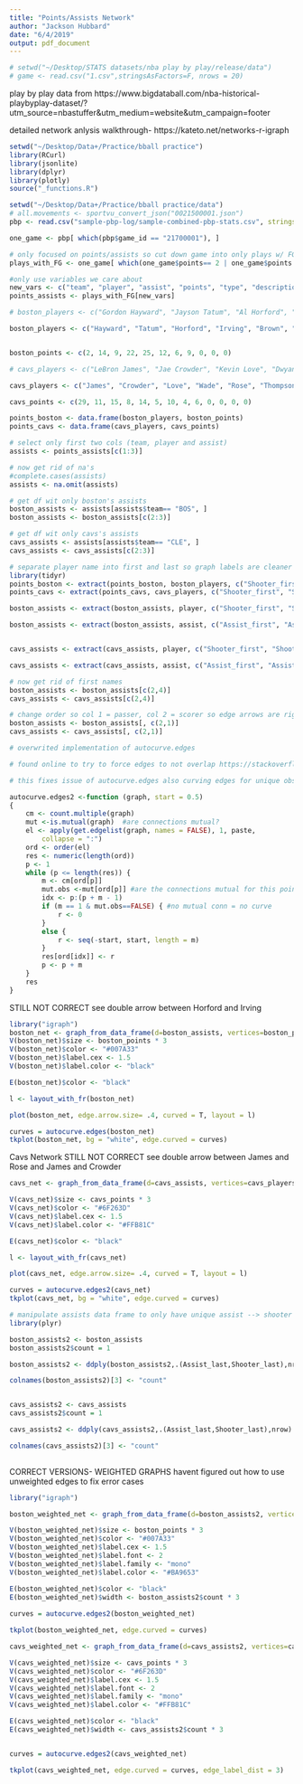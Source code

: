 ```yaml
---
title: "Points/Assists Network"
author: "Jackson Hubbard"
date: "6/4/2019"
output: pdf_document
---
```



```r
# setwd("~/Desktop/STATS datasets/nba play by play/release/data")
# game <- read.csv("1.csv",stringsAsFactors=F, nrows = 20)

```

play by play data from https://www.bigdataball.com/nba-historical-playbyplay-dataset/?utm_source=nbastuffer&utm_medium=website&utm_campaign=footer

detailed network anlysis walkthrough- https://kateto.net/networks-r-igraph

```r
setwd("~/Desktop/Data+/Practice/bball practice")
library(RCurl)
library(jsonlite)
library(dplyr)
library(plotly)
source("_functions.R")
```

```r
setwd("~/Desktop/Data+/Practice/bball practice/data")
# all.movements <- sportvu_convert_json("0021500001.json")
pbp <- read.csv("sample-pbp-log/sample-combined-pbp-stats.csv", stringsAsFactors=F, na.strings=c("", " ", "NA"))


```


```r
one_game <- pbp[ which(pbp$game_id == "21700001"), ]

# only focused on points/assists so cut down game into only plays w/ FG
plays_with_FG <- one_game[ which(one_game$points== 2 | one_game$points == 3), ]

```


```r
#only use variables we care about
new_vars <- c("team", "player", "assist", "points", "type", "description")
points_assists <- plays_with_FG[new_vars]

```

```r
# boston_players <- c("Gordon Hayward", "Jayson Tatum", "Al Horford", "Kyrie Irving", "Jaylen Brown", "Marcus Smart", "Aron Baynes", "Terry Rozier", "Semi Ojeleye", "Abdel Nader", "Daniel Theis")

boston_players <- c("Hayward", "Tatum", "Horford", "Irving", "Brown", "Smart", "Baynes", "Rozier", "Ojeleye", "Nader", "Theis")


boston_points <- c(2, 14, 9, 22, 25, 12, 6, 9, 0, 0, 0)

# cavs_players <- c("LeBron James", "Jae Crowder", "Kevin Love", "Dwyane Wade", "Derrick Rose", "Tristan Thompson", "JR Smith", "Iman Shumpert", "Jeff Green", "Kyle Korver", "Jose Calderon", "Channing Frye", "Cedi Osman")

cavs_players <- c("James", "Crowder", "Love", "Wade", "Rose", "Thompson", "Smith", "Shumpert", "Green", "Korver", "Calderon", "Frye", "Osman")

cavs_points <- c(29, 11, 15, 8, 14, 5, 10, 4, 6, 0, 0, 0, 0)

points_boston <- data.frame(boston_players, boston_points)
points_cavs <- data.frame(cavs_players, cavs_points)

```



```r
# select only first two cols (team, player and assist)
assists <- points_assists[c(1:3)]

# now get rid of na's
#complete.cases(assists)
assists <- na.omit(assists)

# get df wit only boston's assists
boston_assists <- assists[assists$team== "BOS", ]
boston_assists <- boston_assists[c(2:3)]

# get df wit only cavs's assists
cavs_assists <- assists[assists$team== "CLE", ]
cavs_assists <- cavs_assists[c(2:3)]

```


```r
# separate player name into first and last so graph labels are cleaner
library(tidyr)
points_boston <- extract(points_boston, boston_players, c("Shooter_first", "Shooter_last"), "([^ ]+) (.*)")
points_cavs <- extract(points_cavs, cavs_players, c("Shooter_first", "Shooter_last"), "([^ ]+) (.*)")

boston_assists <- extract(boston_assists, player, c("Shooter_first", "Shooter_last"), "([^ ]+) (.*)")

boston_assists <- extract(boston_assists, assist, c("Assist_first", "Assist_last"), "([^ ]+) (.*)")


cavs_assists <- extract(cavs_assists, player, c("Shooter_first", "Shooter_last"), "([^ ]+) (.*)")

cavs_assists <- extract(cavs_assists, assist, c("Assist_first", "Assist_last"), "([^ ]+) (.*)")

# now get rid of first names
boston_assists <- boston_assists[c(2,4)]
cavs_assists <- cavs_assists[c(2,4)]

# change order so col 1 = passer, col 2 = scorer so edge arrows are right
boston_assists <- boston_assists[, c(2,1)]
cavs_assists <- cavs_assists[, c(2,1)]

```





```r
# overwrited implementation of autocurve.edges

# found online to try to force edges to not overlap https://stackoverflow.com/questions/16875547/using-igraph-how-to-force-curvature-when-arrows-point-in-opposite-directions

# this fixes issue of autocurve.edges also curving edges for unique observations.

autocurve.edges2 <-function (graph, start = 0.5)
{
    cm <- count.multiple(graph)
    mut <-is.mutual(graph)  #are connections mutual?
    el <- apply(get.edgelist(graph, names = FALSE), 1, paste,
        collapse = ":")
    ord <- order(el)
    res <- numeric(length(ord))
    p <- 1
    while (p <= length(res)) {
        m <- cm[ord[p]]
        mut.obs <-mut[ord[p]] #are the connections mutual for this point?
        idx <- p:(p + m - 1)
        if (m == 1 & mut.obs==FALSE) { #no mutual conn = no curve
            r <- 0
        }
        else {
            r <- seq(-start, start, length = m)
        }
        res[ord[idx]] <- r
        p <- p + m
    }
    res
}

```




STILL NOT CORRECT
see double arrow between Horford and Irving
```r
library("igraph")
boston_net <- graph_from_data_frame(d=boston_assists, vertices=boston_players, directed=T) 
V(boston_net)$size <- boston_points * 3
V(boston_net)$color <- "#007A33"
V(boston_net)$label.cex <- 1.5
V(boston_net)$label.color <- "black"

E(boston_net)$color <- "black"

l <- layout_with_fr(boston_net)

plot(boston_net, edge.arrow.size= .4, curved = T, layout = l)

curves = autocurve.edges(boston_net)
tkplot(boston_net, bg = "white", edge.curved = curves)
```


Cavs Network
STILL NOT CORRECT
see double arrow between James and Rose and James and Crowder

```r
cavs_net <- graph_from_data_frame(d=cavs_assists, vertices=cavs_players, directed=T)

V(cavs_net)$size <- cavs_points * 3
V(cavs_net)$color <- "#6F263D"
V(cavs_net)$label.cex <- 1.5
V(cavs_net)$label.color <- "#FFB81C"

E(cavs_net)$color <- "black"

l <- layout_with_fr(cavs_net)

plot(cavs_net, edge.arrow.size= .4, curved = T, layout = l)

curves = autocurve.edges2(cavs_net)
tkplot(cavs_net, bg = "white", edge.curved = curves)

```



```r
# manipulate assists data frame to only have unique assist --> shooter paths and track count
library(plyr)

boston_assists2 <- boston_assists
boston_assists2$count = 1

boston_assists2 <- ddply(boston_assists2,.(Assist_last,Shooter_last),nrow)

colnames(boston_assists2)[3] <- "count"


cavs_assists2 <- cavs_assists
cavs_assists2$count = 1

cavs_assists2 <- ddply(cavs_assists2,.(Assist_last,Shooter_last),nrow)

colnames(cavs_assists2)[3] <- "count"
      
```



CORRECT VERSIONS- WEIGHTED GRAPHS
havent figured out how to use unweighted edges to fix error cases

```r
library("igraph")

boston_weighted_net <- graph_from_data_frame(d=boston_assists2, vertices=boston_players, directed=T) 

V(boston_weighted_net)$size <- boston_points * 3
V(boston_weighted_net)$color <- "#007A33"
V(boston_weighted_net)$label.cex <- 1.5
V(boston_weighted_net)$label.font <- 2
V(boston_weighted_net)$label.family <- "mono"
V(boston_weighted_net)$label.color <- "#BA9653"

E(boston_weighted_net)$color <- "black"
E(boston_weighted_net)$width <- boston_assists2$count * 3
  
curves = autocurve.edges2(boston_weighted_net)

tkplot(boston_weighted_net, edge.curved = curves)

```


```r
cavs_weighted_net <- graph_from_data_frame(d=cavs_assists2, vertices=cavs_players, directed=T) 

V(cavs_weighted_net)$size <- cavs_points * 3
V(cavs_weighted_net)$color <- "#6F263D"
V(cavs_weighted_net)$label.cex <- 1.5
V(cavs_weighted_net)$label.font <- 2
V(cavs_weighted_net)$label.family <- "mono"
V(cavs_weighted_net)$label.color <- "#FFB81C"

E(cavs_weighted_net)$color <- "black"
E(cavs_weighted_net)$width <- cavs_assists2$count * 3


curves = autocurve.edges2(cavs_weighted_net)

tkplot(cavs_weighted_net, edge.curved = curves, edge_label_dist = 3)

```